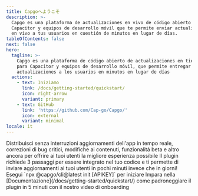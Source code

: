 ```yaml
---
title: Capgoへようこそ
description: >-
  Capgo es una plataforma de actualizaciones en vivo de código abierto para
  Capacitor y equipos de desarrollo móvil que te permite enviar actualizaciones
  en vivo a tus usuarios en cuestión de minutos en lugar de días.
tableOfContents: false
next: false
hero:
  tagline: >-
    Capgo es una plataforma de código abierto de actualizaciones en tiempo real
    para Capacitor y equipos de desarrollo móvil, que permite entregar
    actualizaciones a los usuarios en minutos en lugar de días
  actions:
    - text: Iniziamo
      link: /docs/getting-started/quickstart/
      icon: right-arrow
      variant: primary
    - text: GitHub
      link: 'https://github.com/Cap-go/Capgo/'
      icon: external
      variant: minimal
locale: it
---
```



<CardGrid stagger>
  <Card title="La potenza dell'aggiornamento in tempo reale" icon="rocket">
    Distribuisci senza interruzioni aggiornamenti dell'app in tempo reale, correzioni di bug critici, modifiche ai contenuti, funzionalità beta e altro ancora per offrire ai tuoi utenti la migliore esperienza possibile
  </Card>
  <Card title="Facile da integrare" icon="pencil">
    Il plugin richiede 3 passaggi per essere integrato nel tuo codice e ti permette di inviare aggiornamenti ai tuoi utenti in pochi minuti invece che in giorni!
  </Card>
  <Card title="Installazione" icon="setting">
    Esegui `npx @capgo/cli@latest init [APIKEY]` per iniziare
  </Card>
  <Card title="Documentazione completa" icon="open-book">
    Impara nella [Documentazione](/docs/getting-started/quickstart/) come padroneggiare il plugin in 5 minuti con il nostro video di onboarding
  </Card>
</CardGrid>
